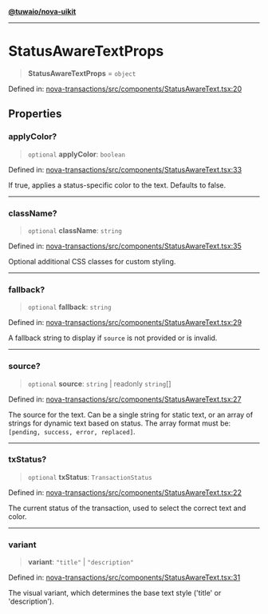 [**@tuwaio/nova-uikit**](../../../README.md)

***

# StatusAwareTextProps

> **StatusAwareTextProps** = `object`

Defined in: [nova-transactions/src/components/StatusAwareText.tsx:20](https://github.com/TuwaIO/nova-uikit/blob/4b877e5de18d002fe5c470bf137b01e9db4fd576/packages/nova-transactions/src/components/StatusAwareText.tsx#L20)

## Properties

### applyColor?

> `optional` **applyColor**: `boolean`

Defined in: [nova-transactions/src/components/StatusAwareText.tsx:33](https://github.com/TuwaIO/nova-uikit/blob/4b877e5de18d002fe5c470bf137b01e9db4fd576/packages/nova-transactions/src/components/StatusAwareText.tsx#L33)

If true, applies a status-specific color to the text. Defaults to false.

***

### className?

> `optional` **className**: `string`

Defined in: [nova-transactions/src/components/StatusAwareText.tsx:35](https://github.com/TuwaIO/nova-uikit/blob/4b877e5de18d002fe5c470bf137b01e9db4fd576/packages/nova-transactions/src/components/StatusAwareText.tsx#L35)

Optional additional CSS classes for custom styling.

***

### fallback?

> `optional` **fallback**: `string`

Defined in: [nova-transactions/src/components/StatusAwareText.tsx:29](https://github.com/TuwaIO/nova-uikit/blob/4b877e5de18d002fe5c470bf137b01e9db4fd576/packages/nova-transactions/src/components/StatusAwareText.tsx#L29)

A fallback string to display if `source` is not provided or is invalid.

***

### source?

> `optional` **source**: `string` \| readonly `string`[]

Defined in: [nova-transactions/src/components/StatusAwareText.tsx:27](https://github.com/TuwaIO/nova-uikit/blob/4b877e5de18d002fe5c470bf137b01e9db4fd576/packages/nova-transactions/src/components/StatusAwareText.tsx#L27)

The source for the text. Can be a single string for static text, or an array of strings
for dynamic text based on status. The array format must be: `[pending, success, error, replaced]`.

***

### txStatus?

> `optional` **txStatus**: `TransactionStatus`

Defined in: [nova-transactions/src/components/StatusAwareText.tsx:22](https://github.com/TuwaIO/nova-uikit/blob/4b877e5de18d002fe5c470bf137b01e9db4fd576/packages/nova-transactions/src/components/StatusAwareText.tsx#L22)

The current status of the transaction, used to select the correct text and color.

***

### variant

> **variant**: `"title"` \| `"description"`

Defined in: [nova-transactions/src/components/StatusAwareText.tsx:31](https://github.com/TuwaIO/nova-uikit/blob/4b877e5de18d002fe5c470bf137b01e9db4fd576/packages/nova-transactions/src/components/StatusAwareText.tsx#L31)

The visual variant, which determines the base text style ('title' or 'description').
